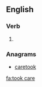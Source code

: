 ==English==

===Verb===
{{head|en}}

# {{en-simple past of|take care}}

===Anagrams===
* [[caretook#English|caretook]]

[[fa:took care]]